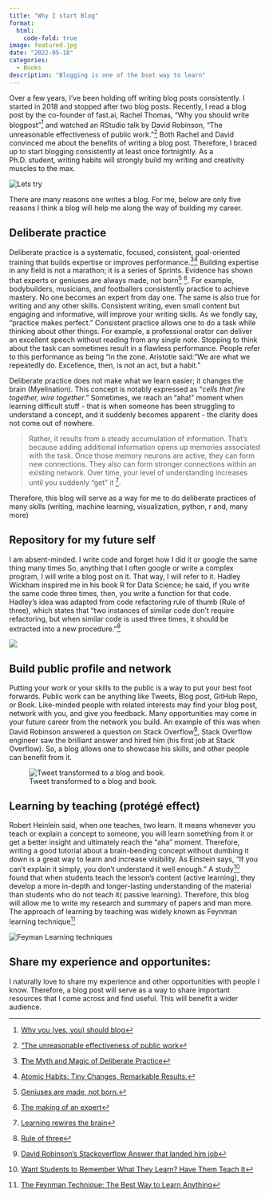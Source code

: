 ```yaml
---
title: "Why I start Blog"
format:
  html:
    code-fold: true
image: featured.jpg
date: "2022-05-18"
categories:   
  - Books
description: "Blogging is one of the bset way to learn"
---
```


Over a few years, I've been holding off writing blog posts consistently. I started in 2018 and stopped after two blog posts. Recently, I read a blog post by the co-founder of fast.ai, Rachel Thomas, "Why you should write blogpost"[^1] and watched an RStudio talk by David Robinson, "The unreasonable effectiveness of public work."[^2] Both Rachel and David convinced me about the benefits of writing a blog post. Therefore, I braced up to start blogging consistently at least once fortnightly. As a Ph.D. student, writing habits will strongly build my writing and creativity muscles to the max.

[^1]: [Why you (yes, you) should blog](https://medium.com/@racheltho/why-you-yes-you-should-blog-7d2544ac1045)

[^2]: ["The unreasonable effectiveness of public work](https://www.youtube.com/watch?v=th79W4rv67g&ab_channel=RStudio)

![](lets-try.jpg "Lets try")

There are many reasons one writes a blog. For me, below are only five reasons I think a blog will help me along the way of building my career.

## Deliberate practice

Deliberate practice is a systematic, focused, consistent, goal-oriented training that builds expertise or improves performance.[^3][^4] Building expertise in any field is not a marathon; it is a series of Sprints. Evidence has shown that experts or geniuses are always made, not born[^5] [^6]. For example, bodybuilders, musicians, and footballers consistently practice to achieve mastery. No one becomes an expert from day one. The same is also true for writing and any other skills. Consistent writing, even small content but engaging and informative, will improve your writing skills. As we fondly say, "practice makes perfect." Consistent practice allows one to do a task while thinking about other things. For example, a professional orator can deliver an excellent speech without reading from any single note. Stopping to think about the task can sometimes result in a flawless performance. People refer to this performance as being "in the zone. Aristotle said: "We are what we repeatedly do. Excellence, then, is not an act, but a habit." 

[^3]: [**T**he Myth and Magic of Deliberate Practice](https://jamesclear.com/deliberate-practice-myth)

[^4]: [Atomic Habits: Tiny Changes, Remarkable Results.](https://jamesclear.com/atomic-habits)

[^5]: [Geniuses are made, not born.](https://en.wikipedia.org/wiki/L%C3%A1szl%C3%B3_Polg%C3%A1r)

[^6]: [The making of an expert](https://hbr.org/2007/07/the-making-of-an-expert "The making of an expert from Havard Business Review")

Deliberate practice does not make what we learn easier; it changes the brain (Myelination). This concept is notably expressed as "*cells that fire together, wire together*." Sometimes, we reach an "aha!" moment when learning difficult stuff - that is when someone has been struggling to understand a concept, and it suddenly becomes apparent - the clarity does not come out of nowhere.

> Rather, it results from a steady accumulation of information. That's because adding additional information opens up memories associated with the task. Once those memory neurons are active, they can form new connections. They also can form stronger connections within an existing network. Over time, your level of understanding increases until you suddenly "get" it [^7].

[^7]: [Learning rewires the brain](https://www.sciencenewsforstudents.org/article/learning-rewires-brain)

Therefore, this blog will serve as a way for me to do deliberate practices of many skills (writing, machine learning, visualization, python, r and, many more)

## Repository for my future self

I am absent-minded. I write code and forget how I did it or google the same thing many times So, anything that I often google or write a complex program, I will write a blog post on it. That way, I will refer to it. Hadley Wickham inspired me in his book R for Data Science; he said, if you write the same code three times, then, you write a function for that code. Hadley's idea was adapted from code refactoring rule of thumb (Rule of three), which states that "two instances of similar code don't require refactoring, but when similar code is used three times, it should be extracted into a new procedure."[^8]

[^8]: [Rule of three](https://en.wikipedia.org/wiki/Rule_of_three_(computer_programming)#)

![](write-blog.png)

## Build public profile and network

Putting your work or your skills to the public is a way to put your best foot forwards. Public work can be anything like Tweets, Blog post, GitHub Repo, or Book. Like-minded people with related interests may find your blog post, network with you, and give you feedback. Many opportunities may come in your future career from the network you build. An example of this was when David Robinson answered a question on Stack Overflow[^9], Stack Overflow engineer saw the brilliant answer and hired him (his first job at Stack Overflow). So, a blog allows one to showcase his skills, and other people can benefit from it.

[^9]: [David Robinson's Stackoverflow Answer that landed him job](https://stats.stackexchange.com/questions/47771/what-is-the-intuition-behind-beta-distribution)

![Tweet transformed to a blog and book.](book-davide.jpg "Tweet-Blog-Book")

## Learning by teaching (protégé effect)

Robert Heinlein said, when one teaches, two learn. It means whenever you teach or explain a concept to someone, you will learn something from it or get a better insight and ultimately reach the "aha" moment. Therefore, writing a good tutorial about a brain-bending concept without dumbing it down is a great way to learn and increase visibility. As Einstein says, "If you can't explain it simply, you don't understand it well enough." A study[^10] found that when students teach the lesson's content (active learning), they develop a more in-depth and longer-lasting understanding of the material than students who do not teach it( passive learning). Therefore, this blog will allow me to write my research and summary of papers and man more. The approach of learning by teaching was widely known as Feynman learning technique[^11]

[^10]: [Want Students to Remember What They Learn? Have Them Teach It](https://www.edsurge.com/news/2019-01-24-want-students-to-remember-what-they-learn-have-them-teach-it)

[^11]: [The Feynman Technique: The Best Way to Learn Anything](https://fs.blog/2012/04/feynman-technique/)

![](feyman.jpg "Feyman Learning techniques")

## Share my experience and opportunites:

I naturally love to share my experience and other opportunities with people I know. Therefore, a blog post will serve as a way to share important resources that I come across and find useful. This will benefit a wider audience.



